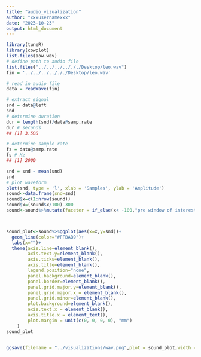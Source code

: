 ```yaml
---
title: "audio_vizualization"
author: "xxxusernamexxx"
date: "2023-10-23"
output: html_document
---
```


```r
library(tuneR) 
library(cowplot)
list.files(aow.wav)
# define path to audio file
list.files("../../../../././Desktop/leo.wav")
fin = '../../../../././Desktop/leo.wav'

# read in audio file
data = readWave(fin)

# extract signal
snd = data@left
snd
# determine duration
dur = length(snd)/data@samp.rate
dur # seconds
## [1] 3.588

# determine sample rate
fs = data@samp.rate
fs # Hz
## [1] 2000

snd = snd - mean(snd)
snd
# plot waveform
plot(snd, type = 'l', xlab = 'Samples', ylab = 'Amplitude')
sound<-data.frame(snd=snd)
sound$x=c(1:nrow(sound))
sound$x=(sound$x/100)-300
sound<-sound%>%mutate(faceter = if_else(x< -100,"pre window of interest",if_else(x> -100 & x<500,"window of interest","post window of interest")))



sound_plot<-sound%>%ggplot(aes(x=x,y=snd))+
  geom_line(color="#FFBAB9")+
  labs(x="")+
  theme(axis.line=element_blank(),
        axis.text.y=element_blank(),
        axis.ticks=element_blank(),
        axis.title=element_blank(),
        legend.position="none",
        panel.background=element_blank(),
        panel.border=element_blank(),
        panel.grid.major.y=element_blank(),
        panel.grid.major.x = element_blank(),
        panel.grid.minor=element_blank(),
        plot.background=element_blank(),
        axis.text.x = element_blank(),
        axis.title.x = element_text(),
        plot.margin = unit(c(0, 0, 0, 0), "mm")
    )
sound_plot


ggsave(filename = "../visualizations/wav.png",plot = sound_plot,width = 5,height = 5,dpi = 300)
```
